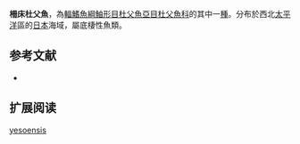 {{Speciesbox
| name = 柵床杜父魚
| image = Myoxocephalus verrucosus.jpg
| image_width = 250px
| status = NE
| status_system = IUCN3.1
| genus = Myoxocephalus
| species = yesoensis
| authority = [[Snyder|Snyder]], 1911
| synonyms = *''Cottus sinensis''<br /><small>Sauvage, 1873</small>
}}
'''柵床杜父魚'''，為[[輻鰭魚綱|輻鰭魚綱]][[鮋形目|鮋形目]][[杜父魚亞目|杜父魚亞目]][[杜父魚科|杜父魚科]]的其中一[[種|種]]。分布於西北[[太平洋|太平洋]]區的[[日本|日本]]海域，屬底棲性魚類。

==参考文献==
*{{FishBase_species|genus=Myoxocephalus|species=yesoensis|year=2011|month=12}}

== 扩展阅读 ==
{{refbegin}}
{{wikispecies-inline|Myoxocephalus yesoensis|柵床杜父魚}}
{{refend}}
{{Taxonbar|from=Q2473701}}

[[Category:床杜父魚屬|yesoensis]]


{{鮋形目小作品}}